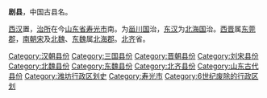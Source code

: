 '''剧县'''，中国古县名。

[[西汉|西汉]]置，[[治所|治所]]在今[[山东省|山东省]][[寿光市|寿光市]]南。为[[甾川国|甾川国]]治，[[东汉|东汉]]为[[北海国|北海国]]治。[[西晋|西晋]]属[[东莞郡|东莞郡]]，[[南朝宋|南朝宋]]及[[北魏|北魏]]、[[东魏|东魏]]属[[北海郡|北海郡]]。[[北齐|北齐]]省。 

{{山东行政区划小作品}}
[[Category:汉朝县份|Category:汉朝县份]]
[[Category:三国县份|Category:三国县份]]
[[Category:晋朝县份|Category:晋朝县份]]
[[Category:刘宋县份|Category:刘宋县份]]
[[Category:北魏县份|Category:北魏县份]]
[[Category:东魏县份|Category:东魏县份]]
[[Category:北齐县份|Category:北齐县份]]
[[Category:山东古代县份|Category:山东古代县份]]
[[Category:潍坊行政区划史|Category:潍坊行政区划史]]
[[Category:寿光市|Category:寿光市]]
[[Category:6世纪废除的行政区划|Category:6世纪废除的行政区划]]